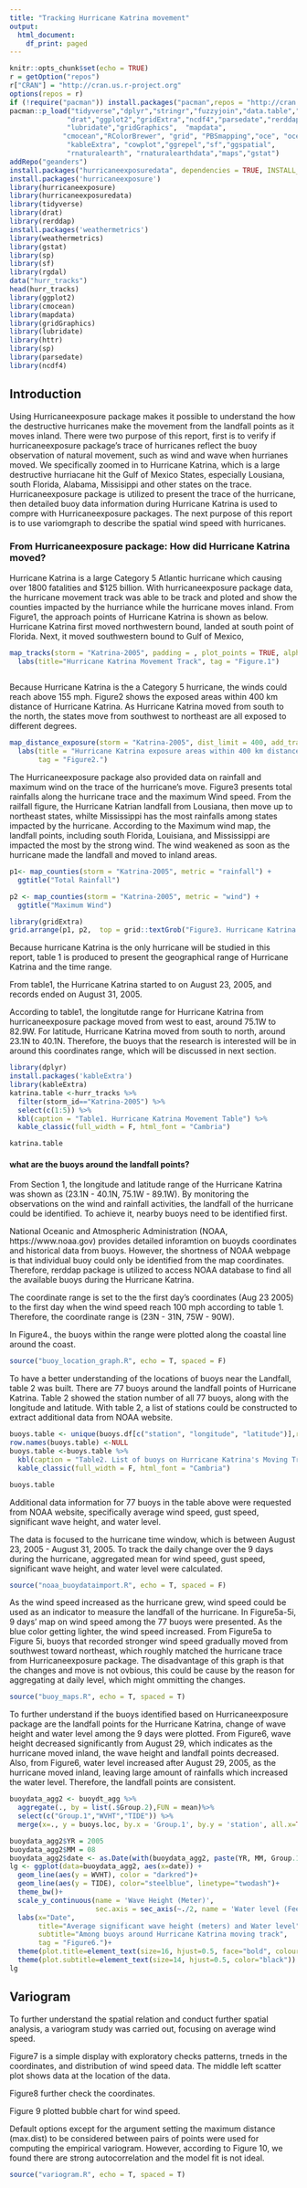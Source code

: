 ```yaml
---
title: "Tracking Hurricane Katrina movement"
output:
  html_document:
    df_print: paged
---
```


```r
knitr::opts_chunk$set(echo = TRUE)
r = getOption("repos")
r["CRAN"] = "http://cran.us.r-project.org"
options(repos = r)
if (!require("pacman")) install.packages("pacman",repos = "http://cran.us.r-project.org")
pacman::p_load("tidyverse","dplyr","stringr","fuzzyjoin","data.table","zoo",
              "drat","ggplot2","gridExtra","ncdf4","parsedate","rerddap","sp","httr",
              "lubridate","gridGraphics",  "mapdata",
             "cmocean","RColorBrewer", "grid", "PBSmapping","oce", "ocedata", 
              "kableExtra", "cowplot","ggrepel","sf","ggspatial",
              "rnaturalearth", "rnaturalearthdata","maps","gstat")
addRepo("geanders")
install.packages("hurricaneexposuredata", dependencies = TRUE, INSTALL_opts = '--no-lock')
install.packages('hurricaneexposure')
library(hurricaneexposure)
library(hurricaneexposuredata)
library(tidyverse)
library(drat)
library(rerddap)
install.packages('weathermetrics')
library(weathermetrics)
library(gstat)
library(sp)
library(sf)
library(rgdal)
data("hurr_tracks")
head(hurr_tracks)
library(ggplot2)
library(cmocean)
library(mapdata)
library(gridGraphics)
library(lubridate)
library(httr)
library(sp)
library(parsedate)
library(ncdf4)
```


## Introduction 

Using Hurricaneexposure package makes it possible to understand the how the destructive hurricanes make the movement from the landfall points as it moves inland. There were two purpose of this report, first is to verify if hurricaneexposure package's trace of hurricanes reflect the buoy observation of natural movement, such as wind and wave when hurrianes moved. We specifically zoomed in to Hurricane Katrina, which is a large destructive hurriacane hit the Gulf of Mexico States, especially Lousiana, south Florida, Alabama, Missisippi and other states on the trace. Hurricaneexposure package is utilized to present the trace of the hurricane, then detailed buoy data information during Hurricane Katrina is used to compre with Hurricaneexposure packages. The next purpose of this report is to use variomgraph to describe the spatial wind speed with hurricanes.


### From Hurricaneexposure package: How did Hurricane Katrina moved? 

Hurricane Katrina is a large Category 5 Atlantic hurricane which  causing over 1800 fatalities and $125 billion. With hurricaneexposure package data, the hurricane movement track was able to be track and ploted and show the counties impacted by the hurriance while the hurricane moves inland. From Figure1, the approach points of Hurricane Katrina is shown as below. Hurricane Katrina first moved northwestern bound, landed at south point of Florida. Next, it moved southwestern bound to Gulf of Mexico, 
```r
map_tracks(storm = "Katrina-2005", padding = , plot_points = TRUE, alpha = 1, color = "firebrick") + 
  labs(title="Hurricane Katrina Movement Track", tag = "Figure.1") 
  
```
Because Hurricane Katrina is the a Category 5 hurricane, the winds could reach above 155 mph. Figure2 shows the exposed areas within 400 km distance of Hurricane Katrina. As Hurricane Katrina moved from south to the north, the states move from southwest to northeast are all exposed to different degrees. 
```r
map_distance_exposure(storm = "Katrina-2005", dist_limit = 400, add_track = TRUE)+
  labs(title = "Hurricane Katrina exposure areas within 400 km distance", 
       tag = "Figure2.")
```
The Hurricaneexposure package also provided data on rainfall and maximum wind on the trace of the hurricane's move. Figure3 presents total rainfalls along the hurricane trace and the maximum Wind speed. From the railfall figure, the Hurricane Katrian landfall from Lousiana, then move up to northeast states, whilte Mississippi has the most rainfalls among states impacted by the hurricane. According to the Maximum wind map, the landfall points, including south Florida, Louisiana, and Mississippi are impacted the most by the strong wind. The wind weakened as soon as the hurricane made the landfall and moved to inland areas. 

```r
p1<- map_counties(storm = "Katrina-2005", metric = "rainfall") + 
  ggtitle("Total Rainfall")

p2 <- map_counties(storm = "Katrina-2005", metric = "wind") + 
  ggtitle("Maximum Wind")

library(gridExtra)
grid.arrange(p1, p2,  top = grid::textGrob("Figure3. Hurricane Katrina Rainfall and Wind Exposure"))
```
Because hurricane Katrina is the only hurricane will be studied in this report, table 1 is produced to present the geographical range of Hurricane Katrina and the time range. 

From table1, the Hurricane Katrina started to on August 23, 2005, and records ended on August 31, 2005. 

According to table1, the longitutde range for Hurricane Katrina from hurricaneexposure package moved from west to east, around 75.1W to 82.9W. For latitude, Hurricane Katrina moved from south to north, around 23.1N to 40.1N. Therefore, the buoys that the research is interested will be in around this coordinates range, which will be discussed in next section. 
```r
library(dplyr)
install.packages('kableExtra')
library(kableExtra)
katrina.table <-hurr_tracks %>%
  filter(storm_id=="Katrina-2005") %>%
  select(c(1:5)) %>%
  kbl(caption = "Table1. Hurricane Katrina Movement Table") %>%
  kable_classic(full_width = F, html_font = "Cambria")

katrina.table

```


#### what are the buoys around the landfall points? 
From Section 1, the longitude and latitude range of the Hurricane Katrina was shown as (23.1N - 40.1N, 75.1W - 89.1W). By monitoring the observations on the wind and rainfall activities, the landfall of the hurricane could be identified. To achieve it, nearby buoys need to be identified first. 

National Oceanic and Atmospheric Administration (NOAA, https://www.noaa.gov) provides detailed inforamtion on buoyds coordinates and historical data from buoys. However, the shortness of NOAA webpage is that individual buoy could only be identified from the map coordinates. Therefore, rerddap package is utilized to access NOAA database to find all the available buoys during the Hurricane Katrina. 

The coordinate range is set to the the first day's coordinates (Aug 23 2005) to the first day when the wind speed reach 100 mph according to table 1. Therefore, the coordinate range is (23N - 31N, 75W - 90W). 

In Figure4., the buoys within the range were plotted along the coastal line around the coast. 

```r
source("buoy_location_graph.R", echo = T, spaced = F)
```
To have a better understanding of the locations of buoys near the Landfall, table 2 was built. There are 77 buoys around the landfall points of Hurricane Katrina. Table 2 showed the station number of all 77 buoys, along with the longitude and latitude. With table 2, a list of stations could be constructed to extract additional data from NOAA website. 
```r
buoys.table <- unique(buoys.df[c("station", "longitude", "latitude")],row.names=F) 
row.names(buoys.table) <-NULL
buoys.table <-buoys.table %>%
  kbl(caption = "Table2. List of buoys on Hurricane Katrina's Moving Track") %>%
  kable_classic(full_width = F, html_font = "Cambria")

buoys.table
```
Additional data information for 77 buoys in the table above were requested from NOAA website, specifically average wind speed, gust speed, significant wave height, and water level. 

The data is focused to the hurricane time window, which is between August 23, 2005 - August 31, 2005. To track the daily change over the 9 days during the hurricane, aggregated mean for wind speed, gust speed, significant wave height, and water level were calculated. 
```r
source("noaa_buoydataimport.R", echo = T, spaced = F)
```
As the wind speed increased as the hurricane grew, wind speed could be used as an indicator to measure the landfall of the hurricane. In Figure5a-5i, 9 days' map on wind speed among the 77 buoys were presented. As the blue color getting lighter, the wind speed increased. From Figure5a to Figure 5i, buoys that recorded stronger wind speed gradually moved from southwest toward northeast, which roughly matched the hurricane trace from Hurricaneexposure package. The disadvantage of this graph is that the changes and move is not ovbious, this could be cause by the reason for aggregating at daily level, which might ommitting the changes. 
```r
source("buoy_maps.R", echo = T, spaced = T)
```
To further understand if the buoys identified based on Hurricaneexposure package are the landfall points for the Hurricane Katrina, change of wave height and water level among the 9 days were plotted. From Figure6, wave height decreased significantly from August 29, which indicates as the hurricane moved inland, the wave height and landfall points decreased. Also, from Figure6, water level increased after August 29, 2005, as the hurricane moved inland, leaving large amount of rainfalls which increased the water level. Therefore, the landfall points are consistent. 
```r
buoydata_agg2 <- buoydt_agg %>%
  aggregate(., by = list(.$Group.2),FUN = mean)%>%
  select(c("Group.1","WVHT","TIDE")) %>%
  merge(x=., y = buoys.loc, by.x = 'Group.1', by.y = 'station', all.x=TRUE)

buoydata_agg2$YR = 2005
buoydata_agg2$MM = 08
buoydata_agg2$date <- as.Date(with(buoydata_agg2, paste(YR, MM, Group.1,sep="-")), "%Y-%m-%d")
lg <- ggplot(data=buoydata_agg2, aes(x=date)) +
  geom_line(aes(y = WVHT), color = "darkred")+
  geom_line(aes(y = TIDE), color="steelblue", linetype="twodash")+
  theme_bw()+
  scale_y_continuous(name = 'Wave Height (Meter)',
                     sec.axis = sec_axis(~./2, name = 'Water level (Feet)'))+
  labs(x="Date", 
       title="Average significant wave height (meters) and Water level",
       subtitle="Among buoys around Hurricane Katrina moving track",
       tag = "Figure6.")+
  theme(plot.title=element_text(size=16, hjust=0.5, face="bold", colour="black", vjust=0))+
  theme(plot.subtitle=element_text(size=14, hjust=0.5, color="black"))
lg
```


## Variogram 
To further understand the spatial relation and conduct further spatial analysis, a variogram study was carried out, focusing on average wind speed. 

Figure7 is a simple display with exploratory checks patterns, trneds in the coordinates, and distribution of wind speed data. The middle left scatter plot shows data at the location of the data. 

Figure8 further check the coordinates. 

Figure 9 plotted bubble chart for wind speed. 

Default options except for the argument setting the maximum distance (max.dist) to be considered between pairs of points were used for computing the empirical variogram. However, according to Figure 10, we found there are strong autocorrelation and the model fit is not ideal. 
```r
source("variogram.R", echo = T, spaced = T)
```

